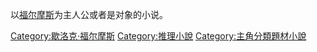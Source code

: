 以[[福尔摩斯|福尔摩斯]]为主人公或者是对象的小说。

[[Category:歇洛克·福尔摩斯|Category:歇洛克·福尔摩斯]]
[[Category:推理小說|Category:推理小說]]
[[Category:主角分類題材小說|Category:主角分類題材小說]]